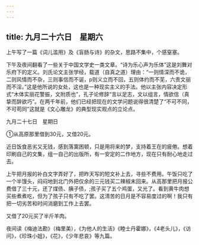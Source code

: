 ```yaml
---
---
---
```

title: 九月二十六日　星期六
---




上午写了一篇《词儿滥用》及《盲肠与诗》的杂文，思路不集中，个感窒塞。

下午及夜间翻看了一些关于中国文学史一类文章。“诗为乐心声为乐体”这是刘舞对乐府下的定义。刘氏论文主张学经，载道（自真之道）理由：“一则情深而不诡，二则风情而不杂，三则事信而不诞，p则义立而不回，五则体约而不芜，六责文丽而不淫。”这是他所说的女处，这也是一种现实主义的手法。他以主张内容决定形式“木体实丽花警振，文附质也”，孔子论修辞“言以足志，文以组言，情欲信（真挚而辞欲巧”。在两千年前，他们已经把现在的文学问题说得很清楚了“不可不同，不可苟同”这就是《文心雕龙》的典型现实观点的立论点。





九月二十七日　星期日


①从高原那里借到30元，又借20元。

近日饭食恶劣又无钱，感到落寞困顿，只是用将来的梦，支持着王在的疲倦。想着印刷自己的文集，组一自己的出版所，有一安定的二作地方，现在只有耐心地走过去。

上午把月报的补白文字弄好了，把昨天写的短文补上去，寻些不费用。午饭只吃了一个半馒头，闷闷地到北门外把仅余的三元钱买二辣椒末回来。从高那里把月报公费借了三十元，还了煤债、胰子债，;孩子买了五个鸡蛋，又光了。看到黄牛肉想买些煮煮吃，但为了孩子只有不吃了罢。这清苦的日月是不容易度过的啊！我只有把一切劣苦和时间消磨到工作上去罢。

又借了20元买了半斤羊肉。

夜间读《梅迪法勘》（梅里美），《为他人的生活》《睦士丹霍娜》，《4老头儿》，《访问》，《珍珠小姐》，《花》，《少年悲哀》等九篇。